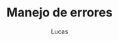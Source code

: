 ---
title: 'Manejo de errores'
publishedAt: '2021-06-03'
author: 'Lucas'
summary: 'Vamos a aprender un poco mas sobre los errores, y a como manejarlos sin explotar en el intento'
youtubeURL: 'https://www.youtube.com/embed/wQOqWbFdCUE'
---
